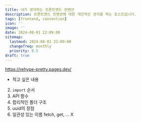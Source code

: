 ```yaml
---
title: 내가 생각하는 프론트엔드 컨벤션
description: 프론트엔드 컨벤션에 대한 개인적인 생각을 적는 포스트입니다.
tags: [frontend, convention]
icon: ''
image: ''
date: 2024-08-01 22:09:00
sitemap:
  lastmod: 2024-08-01 22:09:00
  changefreq: monthly
  priority: 0.5
draft: true
---
```


https://rehype-pretty.pages.dev/

+ 적고 싶은 내용
2. `import` 순서
4. API 함수
6. 합리적인 폴더 구조
8. uuid의 장점
10. 일관성 있는 이름 fetch, get, ... X
